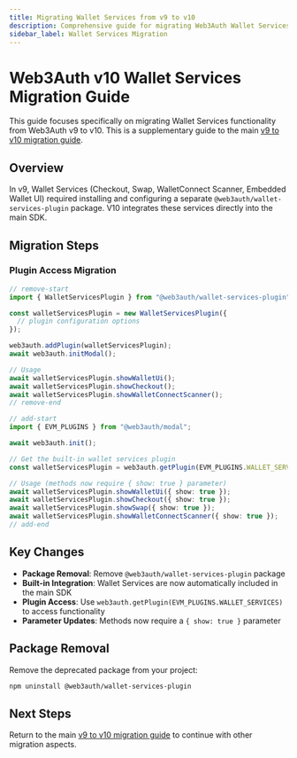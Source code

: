 ```yaml
---
title: Migrating Wallet Services from v9 to v10
description: Comprehensive guide for migrating Web3Auth Wallet Services plugin from v9 to v10.
sidebar_label: Wallet Services Migration
---
```



# Web3Auth v10 Wallet Services Migration Guide

This guide focuses specifically on migrating Wallet Services functionality from Web3Auth v9 to v10.
This is a supplementary guide to the main [v9 to v10 migration guide](./modal-v9-to-v10.mdx).

## Overview

In v9, Wallet Services (Checkout, Swap, WalletConnect Scanner, Embedded Wallet UI) required
installing and configuring a separate `@web3auth/wallet-services-plugin` package. V10 integrates
these services directly into the main SDK.

## Migration Steps

### Plugin Access Migration

```typescript
// remove-start
import { WalletServicesPlugin } from "@web3auth/wallet-services-plugin";

const walletServicesPlugin = new WalletServicesPlugin({
  // plugin configuration options
});

web3auth.addPlugin(walletServicesPlugin);
await web3auth.initModal();

// Usage
await walletServicesPlugin.showWalletUi();
await walletServicesPlugin.showCheckout();
await walletServicesPlugin.showWalletConnectScanner();
// remove-end

// add-start
import { EVM_PLUGINS } from "@web3auth/modal";

await web3auth.init();

// Get the built-in wallet services plugin
const walletServicesPlugin = web3auth.getPlugin(EVM_PLUGINS.WALLET_SERVICES);

// Usage (methods now require { show: true } parameter)
await walletServicesPlugin.showWalletUi({ show: true });
await walletServicesPlugin.showCheckout({ show: true });
await walletServicesPlugin.showSwap({ show: true });
await walletServicesPlugin.showWalletConnectScanner({ show: true });
// add-end
```

## Key Changes

- **Package Removal**: Remove `@web3auth/wallet-services-plugin` package
- **Built-in Integration**: Wallet Services are now automatically included in the main SDK
- **Plugin Access**: Use `web3auth.getPlugin(EVM_PLUGINS.WALLET_SERVICES)` to access functionality
- **Parameter Updates**: Methods now require a `{ show: true }` parameter

## Package Removal

Remove the deprecated package from your project:

```bash npm2yarn
npm uninstall @web3auth/wallet-services-plugin
```

## Next Steps

Return to the main [v9 to v10 migration guide](./modal-v9-to-v10.mdx) to continue with other
migration aspects.
